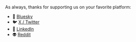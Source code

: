 As always, thanks for supporting us on your favorite platform:

- 🦋 [Bluesky](https://slo.im/last/b)
- 🐦 [X / Twitter](https://slo.im/last/x)
- 👔 [LinkedIn](https://slo.im/last/l)
- 👽 [Reddit](https://slo.im/last/r)

<SubscribeFormEmbed placement="top" />
